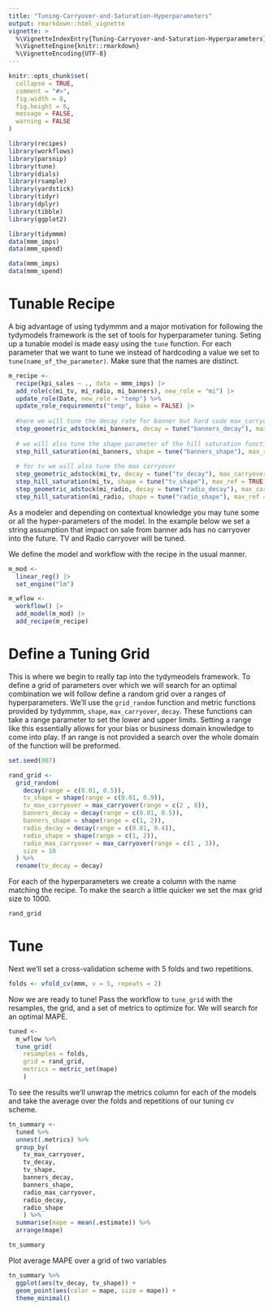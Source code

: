```yaml
---
title: "Tuning-Carryover-and-Saturation-Hyperparameters"
output: rmarkdown::html_vignette
vignette: >
  %\VignetteIndexEntry{Tuning-Carryover-and-Saturation-Hyperparameters}
  %\VignetteEngine{knitr::rmarkdown}
  %\VignetteEncoding{UTF-8}
---
```


```r
knitr::opts_chunk$set(
  collapse = TRUE,
  comment = "#>",
  fig.width = 8,
  fig.height = 6,
  message = FALSE,
  warning = FALSE
)
```

```r
library(recipes)
library(workflows)
library(parsnip)
library(tune)
library(dials)
library(rsample)
library(yardstick)
library(tidyr)
library(dplyr)
library(tibble)
library(ggplot2)

library(tidymmm)
data(mmm_imps)
data(mmm_spend)

data(mmm_imps)
data(mmm_spend)
```


# Tunable Recipe

A big advantage of using tydymmm and a major motivation for following the tydymodels framework is the set of tools for hyperparameter tuning. Seting up a tunable model is made easy using the `tune` function. For each parameter that we want to tune we instead of hardcoding a value we set to `tune(name_of_the_parameter)`. Make sure that the names are distinct.

```r
m_recipe <-
  recipe(kpi_sales ~ ., data = mmm_imps) |>
  add_role(c(mi_tv, mi_radio, mi_banners), new_role = "mi") |>
  update_role(Date, new_role = "temp") %>%
  update_role_requirements("temp", bake = FALSE) |>
  
  #here we will tune the decay rate for banner but hard code max_carryover to 1 i.e. no carryover
  step_geometric_adstock(mi_banners, decay = tune("banners_decay"), max_carryover = 1) |>
  
  # we will also tune the shape parameter of the hill saturation function
  step_hill_saturation(mi_banners, shape = tune("banners_shape"), max_ref = TRUE) |>
  
  # for tv we will also tune the max carryover
  step_geometric_adstock(mi_tv, decay = tune("tv_decay"), max_carryover = tune("tv_max_carryover")) |>
  step_hill_saturation(mi_tv, shape = tune("tv_shape"), max_ref = TRUE) |>
  step_geometric_adstock(mi_radio, decay = tune("radio_decay"), max_carryover = tune("radio_max_carryover")) |>
  step_hill_saturation(mi_radio, shape = tune("radio_shape"), max_ref = TRUE)
```


As a modeler and depending on contextual knowledge you may tune some or all the hyper-parameters of the model. In the example below we set a string assumption that impact on sale from banner ads has no carryover into the future. TV and Radio carryover will be tuned.

We define the model and workflow with the recipe in the usual manner.

```r
m_mod <-
  linear_reg() |>
  set_engine("lm")

m_wflow <-
  workflow() |>
  add_model(m_mod) |>
  add_recipe(m_recipe)
```

# Define a Tuning Grid

This is where we begin to really tap into the tydymeodels framework. To define a grid of parameters over which we will search for an optimal combination we will follow define a random grid over a ranges of hyperparameters. We'll use the `grid_random` function and metric functions provided by tydymmm, `shape`, `max_carryover`, `decay`. These functions can take a range parameter to set the lower and upper limits. Setting a range like this essentially allows for your bias or business domain knowledge to come into play. If an range is not provided a search over the whole domain of the function will be preformed. 

```r
set.seed(007)

rand_grid <-
  grid_random(
    decay(range = c(0.01, 0.5)),
    tv_shape = shape(range = c(0.01, 0.9)),
    tv_max_carryover = max_carryover(range = c(2 , 8)),
    banners_decay = decay(range = c(0.01, 0.5)),
    banners_shape = shape(range = c(1, 2)),
    radio_decay = decay(range = c(0.01, 0.4)),
    radio_shape = shape(range = c(1, 2)),
    radio_max_carryover = max_carryover(range = c(1 , 3)),
    size = 10
  ) %>%
  rename(tv_decay = decay)
```

For each of the hyperparameters we create a column with the name matching the recipe. To make the search a little quicker we set the max grid size to 1000.

```r
rand_grid
```

# Tune

Next we'll set a cross-validation scheme with 5 folds and two repetitions. 

```r
folds <- vfold_cv(mmm, v = 5, repeats = 2)
```

Now we are ready to tune! Pass the workflow to `tune_grid` with the resamples, the grid, and a set of metrics to optimize for. We will search for an optimal MAPE.

```r
tuned <- 
  m_wflow %>% 
  tune_grid(
    resamples = folds, 
    grid = rand_grid, 
    metrics = metric_set(mape)
    )
```

To see the results we'll unwrap the metrics column for each of the models and take the average over the folds and repetitions of our tuning cv scheme.

```r
tn_summary <- 
  tuned %>%
  unnest(.metrics) %>%
  group_by(
    tv_max_carryover,
    tv_decay,
    tv_shape,
    banners_decay,
    banners_shape,
    radio_max_carryover,
    radio_decay,
    radio_shape
    ) %>%
  summarise(mape = mean(.estimate)) %>%
  arrange(mape)

tn_summary
```

Plot average MAPE over a grid of two variables

```r
tn_summary %>%
  ggplot(aes(tv_decay, tv_shape)) +
  geom_point(aes(color = mape, size = mape)) +
  theme_minimal()
```


